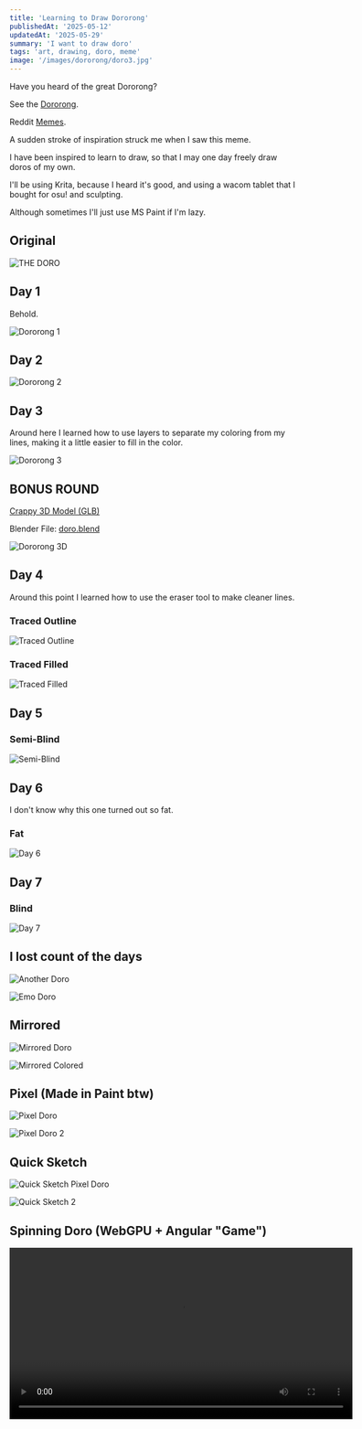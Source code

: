 ```yaml
---
title: 'Learning to Draw Dororong'
publishedAt: '2025-05-12'
updatedAt: '2025-05-29'
summary: 'I want to draw doro'
tags: 'art, drawing, doro, meme'
image: '/images/dororong/doro3.jpg'
---
```


Have you heard of the great Dororong?

See the [Dororong](https://knowyourmeme.com/memes/dororong).

Reddit [Memes](https://www.reddit.com/r/NikkeMobile/comments/1gmbg6a/hi_im_new_to_the_sub_and_i_would_like_to_see_your/).

A sudden stroke of inspiration struck me when I saw this meme. 

I have been inspired to learn to draw, so that I may one day freely draw doros of my own.

I'll be using Krita, because I heard it's good, and using a wacom tablet that I bought for osu! and sculpting.

Although sometimes I'll just use MS Paint if I'm lazy.

## Original
![THE DORO](/images/dororong/doro-original.webp)

## Day 1
Behold.

![Dororong 1](/images/dororong/doro1.jpg)

## Day 2
![Dororong 2](/images/dororong/doro2.jpg)

## Day 3
Around here I learned how to use layers to separate my coloring from my lines, making it a little easier to fill in the color.

![Dororong 3](/images/dororong/doro3.jpg)

## BONUS ROUND
[Crappy 3D Model (GLB)](/models/doro.glb)

Blender File: [doro.blend](/blender/doro.blend)

![Dororong 3D](/images/dororong/doro-3d-1.png)

## Day 4
Around this point I learned how to use the eraser tool to make cleaner lines.

### Traced Outline
![Traced Outline](/images/dororong/doro_traced.jpg)

### Traced Filled
![Traced Filled](/images/dororong/doro_traced2.jpg)

## Day 5
### Semi-Blind
![Semi-Blind](/images/dororong/doro4.jpg)

## Day 6
I don't know why this one turned out so fat.
### Fat
![Day 6](/images/dororong/doro6-fat.jpg)

## Day 7
### Blind
![Day 7](/images/dororong/doro7-blind.jpg)

## I lost count of the days
![Another Doro](/images/dororong/doro8.webp)

![Emo Doro](/images/dororong/doro9-blind-emo.webp)

## Mirrored
![Mirrored Doro](/images/dororong/doro-10.webp)

![Mirrored Colored](/images/dororong/doro-10-colored.webp)

## Pixel (Made in Paint btw)
![Pixel Doro](/images/dororong/doro-pixel.png)

![Pixel Doro 2](/images/dororong/doro-pixel2.png)

## Quick Sketch
![Quick Sketch Pixel Doro](/images/dororong/doro-pixel-quick.png)

![Quick Sketch 2](/images/dororong/doroo.png)

## Spinning Doro (WebGPU + Angular "Game")
<video width="600" height="300" controls preload="false" autoPlay={false} loop={true}>
    <source src="/videos/dororong/dowo.mp4" type="video/mp4" />
    Your browser does not support the video tag.
</video>
